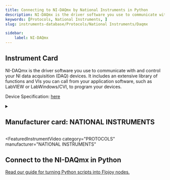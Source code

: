 ```yaml
---
title: Connecting to NI-DAQmx by National Instruments in Python
description: NI-DAQmx is the driver software you use to communicate with and control your NI data acquisition (DAQ) devices. It includes an extensive library of functions and VIs you can call from your application software, such as LabVIEW or LabWindows/CVI, to program your devices.
keywords: [Protocols, National Instruments, ] 
slug: instruments-database/Protocols/National Instruments/Daqmx 

sidebar:
    label: NI-DAQmx 
---
```



## Instrument Card

NI-DAQmx is the driver software you use to communicate with and control your NI data acquisition (DAQ) devices. It includes an extensive library of functions and VIs you can call from your application software, such as LabVIEW or LabWindows/CVI, to program your devices.



Device Specification: [here](/instruments-database/all-instruments)

<details style={{ marginTop: "15px"}}>
<summary><h2 style={{display:'inline'}}>Manufacturer card: NATIONAL INSTRUMENTS</h2></summary>

![NATIONAL INSTRUMENTS](https://res.cloudinary.com/dhopxs1y3/image/upload/v1692806169/Instruments/Vendor%20Logos/National_Instruments.png)

A producer of automated test equipment and virtual instrumentation software. Common applications include data acquisition, instrument control and machine vision.

- Headquarters: Austin, Texas, USA
- Yearly Revenue (millions, USD): 1657
- Vendor Website: [here](https://www.ni.com/en-ca.html)

</details>


<FeaturedInstrumentVideo
  category="PROTOCOLS"
  manufacturer="NATIONAL INSTRUMENTS"
></FeaturedInstrumentVideo>

## Connect to the NI-DAQmx in Python

[Read our guide for turning Python scripts into Flojoy nodes.](https://docs.flojoy.ai/contribution/blocks/custom-flojoy-block/)



<Tabs>
<TabItem value="Flojoy" label="Flojoy" className="flojoy-instrument-tabs">

<NodeCardCollection category="PROTOCOLS" manufacturer="National Instruments"></NodeCardCollection>

</TabItem>
</Tabs>